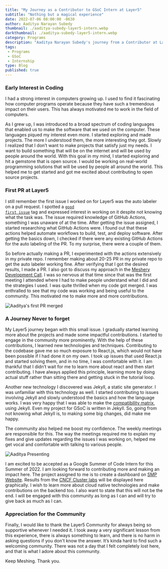 ```yaml
---
title: "My Journey as a Contributor to GSoC Intern at Layer5"
subtitle: "Nothing but a magical experience"
date: 2022-07-06 08:00:00 -0630
author: Aaditya Narayan Subedy
thumbnail: ./aaditya-subedy-layer5-intern.webp
darkthumbnail: ./aaditya-subedy-layer5-intern.webp
category: Programs
description: "Aaditya Narayan Subedy's journey from a Contributor at Layer5 to getting an GSoC internship at Layer5"
tags:
 - Programs
 - GSoC
 - Internship
type: Blog
published: true
---
```





<BlogWrapper>

### Early Interest in Coding 
I had a strong interest in computers growing up. I used to find it fascinating how computer programs operate because they have such a tremendous impact on their users. This has always motivated me to work in the field of computers.

As I grew up, I was introduced to a broad spectrum of coding languages that enabled us to make the software that we used on the computer. These languages piqued my interest even more. I started exploring and made projects. The more I understood them, the more interesting they got. Slowly I realized that I don’t want to make projects that satisfy just my needs. I want to build something that will be on the internet and will be used by people around the world. With this goal in my mind, I started exploring and hit a gemstone that is open source. I would be working on real-world programming solutions that will be used by people all around the world. This helped me to get started and got me excited about contributing to open source projects. 

### First PR at Layer5 
I still remember the first issue I worked on for Layer5 was the auto labeler on a pull request. I spotted a <code>[good first issue](https://github.com/issues?q=is%3Aopen+is%3Aissue+archived%3Afalse+org%3Alayer5io+org%3Ameshery+org%3Aservice-mesh-performance+org%3Aservice-mesh-patterns+label%3A%22good+first+issue%22+)</code> tag and expressed interest in working on it despite not knowing what the task was. The issue required knowledge of GitHub Actions, something I was unaware of at the time. After getting the issue assigned, I started researching what GitHub Actions were. I found out that these actions helped automate workflows to build, test, and deploy software. After getting the basics down, I checked if there were any existing GitHub Actions for the auto labeling of the PR. To my surprise, there were a couple of them. 

So before actually making a PR, I experimented with the actions extensively in my private repo. I remember making about 20-25 PR in my private repo to get the auto labeler working fine. After verifying that I got the desired results, I made a PR. I also got to discuss my approach in the [Meshery Development Call](https://layer5.io/community/calendar). I was so nervous at that time since that was the first meeting I attended where I had to make people understand what I did and the strategies I used. I was quite thrilled when my code got merged. I was enthralled to see that my code was working and being useful to the community. This motivated me to make more and more contributions. 

<img src={aadityaFirstPr} class="image-center-shadow" alt="Aaditya's first PR merged" />

### A Journey Never to forget 

My Layer5 journey began with this small issue. I gradually started learning more about the projects and made some impactful contributions. I started to engage in the community more prominently. With the help of these contributions, I learned new technologies and techniques. Contributing to the codebase gave me so much exposure to React.js, which would not have been possible if I had done it on my own. I took up issues that used React.js and started solving them, and in no time, I was comfortable with it. I am thankful that I didn’t wait for me to learn more about react and then start contributing. I have always applied this principle, learning more by doing actual stuff rather than sitting there and getting stuck in the tutorial loop. 

Another new technology I discovered was Jekyll, a static site generator. I was unfamiliar with this technology as well. I started contributing to issues involving Jekyll and slowly understood the basics and how the language works. I was very happy that I was able to make the [compatibility matrix](https://docs.meshery.io/project/compatibility-matrix), using Jekyll. Even my project for <Link to="/programs/gsoc">GSoC</Link> is written in Jekyll. So, going from not knowing what Jekyll is, to making some big changes, did make me happy.  

The community also helped me boost my confidence. The weekly meetings are responsible for this. The way the meetings required me to explain my fixes and give updates regarding the issues I was working on, helped me get vocal and comfortable with talking to various people. 

<img src={aadityaPresenting} class="image-center-shadow" alt="Aaditya Presenting" /> 

I am excited to be accepted as a <Link to="/programs/gsoc">Google Summer of Code</Link> Intern for this Summer of 2022. I am looking forward to contributing more and making an impact here. The project assigned to me is to create a dashboard on <a href="https://smp-spec.io/dashboard">SMP Website</a>. Results from the [CNCF Cluster labs](https://github.com/layer5io/meshery-smp-action/actions) will be displayed here graphically.  I wish to learn more about cloud native technologies and make contributions on the backend too. I also want to state that this will not be the end. I will be engaged with this community as long as I can and will try to give back as much as I can. 

### Appreciation for the Community 

Finally, I would like to thank the Layer5 Community for always being so supportive whenever I needed it. I took away a very significant lesson from this experience, there is always something to learn, and there is no harm in asking questions if you don't know the answer. It’s kinda hard to find such a welcoming community. There was not a day that I felt completely lost here, and that is what I adore about this community.

Keep Meshing. Thank you.

</BlogWrapper>
